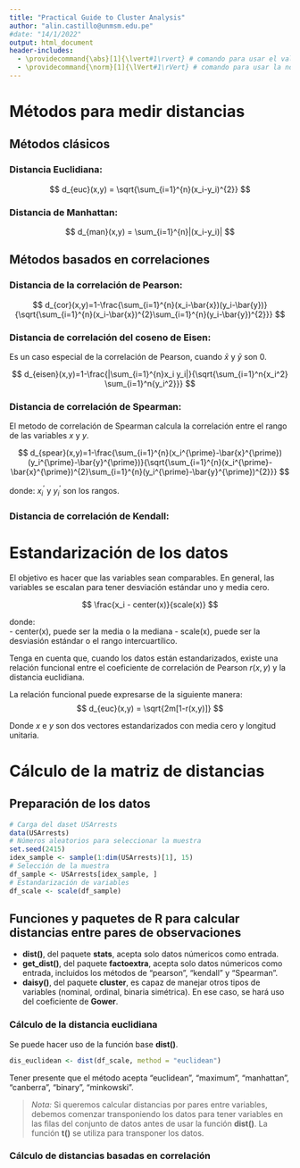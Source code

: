 ```yaml
---
title: "Practical Guide to Cluster Analysis"
author: "alin.castillo@unmsm.edu.pe"
#date: "14/1/2022"
output: html_document
header-includes:
  - \providecommand{\abs}[1]{\lvert#1\rvert} # comando para usar el valor absoluto
  - \providecommand{\norm}[1]{\lVert#1\rVert} # comando para usar la norma
---
```


# Métodos para medir distancias

## Métodos clásicos

### Distancia Euclidiana:

$$
d_{euc}(x,y) = \sqrt{\sum_{i=1}^{n}(x_i-y_i)^{2}}
$$

### Distancia de Manhattan:

$$
d_{man}(x,y) = \sum_{i=1}^{n}|(x_i-y_i)|
$$

## Métodos basados en correlaciones

### Distancia de la correlación de Pearson:

$$
d_{cor}(x,y)=1-\frac{\sum_{i=1}^{n}(x_i-\bar{x})(y_i-\bar{y})}{\sqrt{\sum_{i=1}^{n}(x_i-\bar{x})^{2}\sum_{i=1}^{n}(y_i-\bar{y})^{2}}}
$$

### Distancia de correlación del coseno de Eisen:

Es un caso especial de la correlación de Pearson, cuando $\bar{x}$ y $\bar{y}$ son 0.

$$
d_{eisen}(x,y)=1-\frac{|\sum_{i=1}^{n}x_i y_i|}{\sqrt{\sum_{i=1}^n{x_i^2} \sum_{i=1}^n{y_i^2}}}
$$

### Distancia de correlación de Spearman:
El metodo de correlación de Spearman calcula la correlación entre el rango de las variables $x$ y $y$.

$$
d_{spear}(x,y)=1-\frac{\sum_{i=1}^{n}(x_i^{\prime}-\bar{x}^{\prime})(y_i^{\prime}-\bar{y}^{\prime})}{\sqrt{\sum_{i=1}^{n}(x_i^{\prime}-\bar{x}^{\prime})^{2}\sum_{i=1}^{n}(y_i^{\prime}-\bar{y}^{\prime})^{2}}}
$$

donde: $x_i^{\prime}$ y $y_i^{\prime}$ son los rangos.

### Distancia de correlación de Kendall:




# Estandarización de los datos
El objetivo es hacer que las variables sean comparables. En general, las variables se escalan para tener desviación estándar uno y media cero.

$$
\frac{x_i - center(x)}{scale(x)}
$$

donde:  
- center(x), puede ser la media o la mediana
- scale(x), puede ser la desviasión estándar o el rango intercuartílico.

Tenga en cuenta que, cuando los datos están estandarizados, existe una relación funcional entre el coeficiente de correlación de Pearson $r(x, y)$ y la distancia euclidiana.

La relación funcional puede expresarse de la siguiente manera:
$$
d_{euc}(x,y) = \sqrt{2m[1-r(x,y)]}
$$

Donde $x$ e $y$ son dos vectores estandarizados con media cero y longitud unitaria.

# Cálculo de la matriz de distancias

## Preparación de los datos
```r
# Carga del daset USArrests
data(USArrests)
# Números aleatorios para seleccionar la muestra
set.seed(2415)
idex_sample <- sample(1:dim(USArrests)[1], 15)
# Selección de la muestra
df_sample <- USArrests[idex_sample, ]
# Estandarización de variables
df_scale <- scale(df_sample)
```

## Funciones y paquetes de R para calcular distancias entre pares de observaciones

- **dist()**, del paquete **stats**, acepta solo datos númericos como entrada.
- **get_dist()**, del paquete **factoextra**, acepta solo datos númericos como entrada, incluidos los métodos de "pearson", "kendall" y "Spearman".
- **daisy()**, del paquete **cluster**, es capaz de manejar otros tipos de variables (nominal, ordinal, binaria simétrica). En ese caso, se hará uso del coeficiente de **Gower**.

### Cálculo de la distancia euclidiana

Se puede hacer uso de la función base **dist()**.
```r
dis_euclidean <- dist(df_scale, method = "euclidean")
```
Tener presente que el método acepta "euclidean", "maximum", "manhattan", "canberra", "binary", "minkowski".

> *Nota:* Si queremos calcular distancias por pares entre variables, debemos comenzar transponiendo los datos para tener variables en las filas del conjunto de datos antes de usar la función **dist()**. La función **t()** se utiliza para transponer los datos.

### Cálculo de distancias basadas en correlación